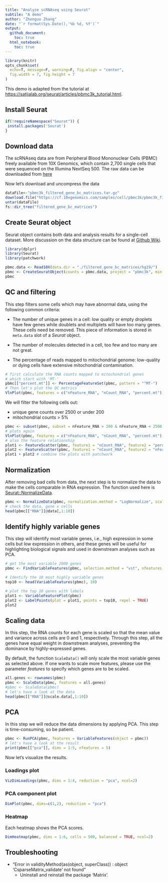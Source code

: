 ```yaml
---
title: "Analyze scRNAseq using Seurat"
subtile: "A demo"
author: "Zhenguo Zhang"
date: "`r format(Sys.Date(),'%b %d, %Y')`"
output:
  github_document:
    toc: true
  html_notebook:
    toc: true
---
```


```r
library(knitr)
opts_chunk$set(
  echo=T, message=F, warning=F, fig.align = "center",
  fig.width = 7, fig.height = 7
)
```

This demo is adapted from the tutorial at <https://satijalab.org/seurat/articles/pbmc3k_tutorial.html>.

## Install Seurat

```r
if(!requireNamespace("Seurat")) {
 install.packages('Seurat') 
}
```

## Download data

The scRNAseq data are from Peripheral Blood Mononuclear Cells (PBMC)
  freely available from 10X Genomics, which contain 2,700 single
  cells that were sequenced on the Illumina NextSeq 500. The raw
  data can be downloaded from [here](https://cf.10xgenomics.com/samples/cell/pbmc3k/pbmc3k_filtered_gene_bc_matrices.tar.gz)

Now let's download and uncompress the data

```r
dataFile<-"pbmc3k_filtered_gene_bc_matrices.tar.gz"
download.file("https://cf.10xgenomics.com/samples/cell/pbmc3k/pbmc3k_filtered_gene_bc_matrices.tar.gz", destfile = dataFile)
untar(dataFile)
fs::dir_tree("filtered_gene_bc_matrices")
```

## Create Seurat object

Seurat object contains both data and analysis results for
a single-cell dataset. More discussion on the data structure
can be found at [Github Wiki](https://github.com/satijalab/seurat/wiki).

```r
library(dplyr)
library(Seurat)
library(patchwork)

pbmc.data <- Read10X(data.dir = "./filtered_gene_bc_matrices/hg19/")
pbmc <- CreateSeuratObject(counts = pbmc.data, project = "pbmc3k", min.cells = 3, min.features = 200)
pbmc
```

## QC and filtering

This step filters some cells which may have abnormal data,
using the following common criteria:

- The number of unique genes in a cell: low quality or empty
  droplets have few genes while doublets and multiplets will
  have too many genes. These cells need be removed. This piece
  of information is stored in `meta.data` slot of a *Seurat*
  object.

- The number of molecules detected in a cell, too few and too
  many are not great.
  
- The percentage of reads mapped to mitochondrial genome:
  low-quality or dying cells have extensive mitochondrial
  contamination.


```r
# first calculate the RNA counts mapped to mitochondrial genes
# which start with 'MT-'
pbmc[["percent.mt"]] <- PercentageFeatureSet(pbmc, pattern = "^MT-")
# Then let's plot the QC metrics
VlnPlot(pbmc, features = c("nFeature_RNA", "nCount_RNA", "percent.mt"), ncol = 3, cols="blue")
```

We will filter the following cells out:

- unique gene counts over 2500 or under 200
- mitochondrial counts > 5%

```r
pbmc <- subset(pbmc, subset = nFeature_RNA > 200 & nFeature_RNA < 2500 & percent.mt < 5)
# plots again
VlnPlot(pbmc, features = c("nFeature_RNA", "nCount_RNA", "percent.mt"), ncol = 3, cols="blue")
# also the feature relationship
plot1 <- FeatureScatter(pbmc, feature1 = "nCount_RNA", feature2 = "percent.mt")
plot2 <- FeatureScatter(pbmc, feature1 = "nCount_RNA", feature2 = "nFeature_RNA")
plot1 + plot2 # combine the plots with patchwork
```

## Normalization

After removing bad cells from data, the next step is to
normalize the data to make the cells comparable in RNA
expression. The function used here is 
[Seurat::NormalizeData](https://satijalab.org/seurat/reference/normalizedata).

```r
pbmc <- NormalizeData(pbmc, normalization.method = "LogNormalize", scale.factor = 10000)
# check the data, gene x cells
head(pbmc[["RNA"]]@data[,1:10])
```

## Identify highly variable genes

This step will identify most variable genes, i.e., high
expression in some cells but low expression in others, and
these genes will be useful for highlighting biological
signals and used in downstream analyses such as PCA.

```r
# get the most variable 2000 genes
pbmc <- FindVariableFeatures(pbmc, selection.method = "vst", nfeatures = 2000)

# Identify the 10 most highly variable genes
top10 <- head(VariableFeatures(pbmc), 10)

# plot the top 10 genes with labels
plot1 <- VariableFeaturePlot(pbmc)
plot2 <- LabelPoints(plot = plot1, points = top10, repel = TRUE)
plot2
```

## Scaling data

In this step, the RNA counts for each gene is scaled so that
the mean value and variance across cells are 0 and 1, respectively.
Through this step, all the genes have equal weight in downstream
analyses, preventing the dominance by highly-expressed genes.

By default, the function `ScaleData()` will only scale the
most variable genes as selected above. If one wants to scale
more features, please use the parameter *features* to specify
which genes are to be scaled. 

```r
all.genes <- rownames(pbmc)
pbmc <- ScaleData(pbmc, features = all.genes)
#pbmc <- ScaleData(pbmc)
# let's have a look at the data
head(pbmc[["RNA"]]@scale.data[,1:10])
```

## PCA

In this step we will reduce the data dimensions by applying
PCA. This step is time-consuming, so be patient.

```r
pbmc <- RunPCA(pbmc, features = VariableFeatures(object = pbmc))
# let's have a look at the result
print(pbmc[["pca"]], dims = 1:5, nfeatures = 5)
```

Now let's visualize the results.

### Loadings plot

```r
VizDimLoadings(pbmc, dims = 1:4, reduction = "pca", ncol=2)
```

### PCA component plot

```r
DimPlot(pbmc, dims=c(1,2), reduction = "pca")
```

### Heatmap

Each heatmap shows the PCA scores.

```r
DimHeatmap(pbmc, dims = 1:6, cells = 500, balanced = TRUE, ncol=2)
```


## Troubleshooting

- "Error in validityMethod(as(object, superClass)) : object 'CsparseMatrix_validate' not found"
  * Uninstall and reinstall the package 'Matrix'.
  